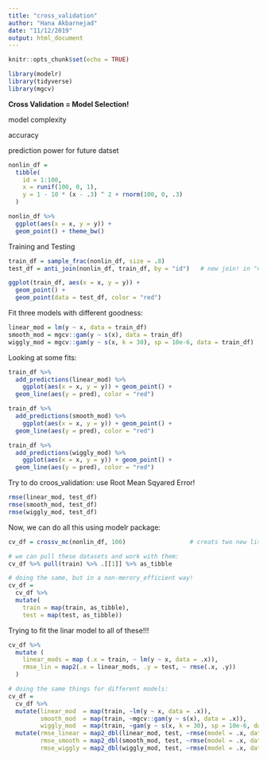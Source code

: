 ```yaml
---
title: "cross_validation"
author: "Hana Akbarnejad"
date: "11/12/2019"
output: html_document
---
```


```r
knitr::opts_chunk$set(echo = TRUE)

library(modelr)
library(tidyverse)
library(mgcv)
```

**Cross Validation = Model Selection!**

model complexity

accuracy

prediction power for future datset

```r

nonlin_df = 
  tibble(
    id = 1:100,
    x = runif(100, 0, 1),
    y = 1 - 10 * (x - .3) ^ 2 + rnorm(100, 0, .3)
  )

nonlin_df %>% 
  ggplot(aes(x = x, y = y)) + 
  geom_point() + theme_bw()
```

Training and Testing
```r

train_df = sample_frac(nonlin_df, size = .8)
test_df = anti_join(nonlin_df, train_df, by = "id")   # new join! in "nonlin_df" dataset, give me anything not                                                               apperaed in "train_df"

ggplot(train_df, aes(x = x, y = y)) + 
  geom_point() + 
  geom_point(data = test_df, color = "red")
```

Fit three models with different goodness:

```r

linear_mod = lm(y ~ x, data = train_df)
smooth_mod = mgcv::gam(y ~ s(x), data = train_df)
wiggly_mod = mgcv::gam(y ~ s(x, k = 30), sp = 10e-6, data = train_df)
```

Looking at some fits:
```r
train_df %>% 
  add_predictions(linear_mod) %>% 
    ggplot(aes(x = x, y = y)) + geom_point() + 
  geom_line(aes(y = pred), color = "red")

train_df %>% 
  add_predictions(smooth_mod) %>% 
    ggplot(aes(x = x, y = y)) + geom_point() + 
  geom_line(aes(y = pred), color = "red")

train_df %>% 
  add_predictions(wiggly_mod) %>% 
    ggplot(aes(x = x, y = y)) + geom_point() + 
  geom_line(aes(y = pred), color = "red")
```

Try to do croos_validation: use Root Mean Sqyared Error!
```r

rmse(linear_mod, test_df)
rmse(smooth_mod, test_df)
rmse(wiggly_mod, test_df)
```

Now, we can do all this using modelr package:

```r

cv_df = crossv_mc(nonlin_df, 100)                  # creats two new list columns: train and test - 80/20 is default!

# we can pull these datasets and work with them:
cv_df %>% pull(train) %>% .[[1]] %>% as_tibble

# doing the same, but in a non-merory_efficient way!
cv_df =
  cv_df %>% 
  mutate(
    train = map(train, as_tibble),
    test = map(test, as_tibble))
```

Trying to fit the linar model to all of these!!!
```r

cv_df %>% 
  mutate (
    linear_mods = map (.x = train, ~ lm(y ~ x, data = .x)),
    rmse_lin = map2(.x = linear_mods, .y = test, ~ rmse(.x, .y))
  )

# doing the same things for different models:
cv_df = 
  cv_df %>% 
  mutate(linear_mod  = map(train, ~lm(y ~ x, data = .x)),
         smooth_mod  = map(train, ~mgcv::gam(y ~ s(x), data = .x)),
         wiggly_mod  = map(train, ~gam(y ~ s(x, k = 30), sp = 10e-6, data = .x))) %>% 
  mutate(rmse_linear = map2_dbl(linear_mod, test, ~rmse(model = .x, data = .y)),
         rmse_smooth = map2_dbl(smooth_mod, test, ~rmse(model = .x, data = .y)),
         rmse_wiggly = map2_dbl(wiggly_mod, test, ~rmse(model = .x, data = .y)))
```

